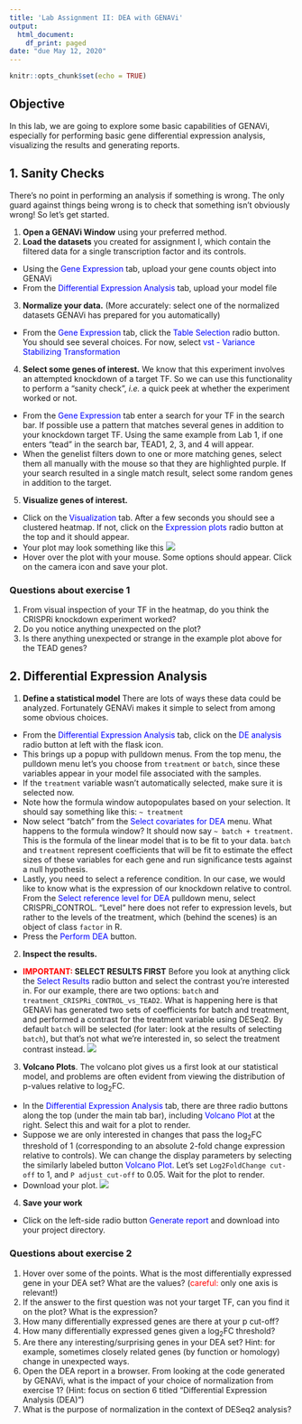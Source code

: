 ```yaml
---
title: 'Lab Assignment II: DEA with GENAVi'
output: 
  html_document:
    df_print: paged
date: "due May 12, 2020"
---
```


```r
knitr::opts_chunk$set(echo = TRUE)
```

## Objective

In this lab, we are going to explore some basic capabilities of GENAVi, especially for performing basic gene differential expression analysis, visualizing the results and generating reports.

## 1. Sanity Checks

There's no point in performing an analysis if something is wrong. The only guard against things being wrong is to check that something isn't obviously wrong! So let's get started.

1. **Open a GENAVi Window** using your preferred method.
2. **Load the datasets** you created for assignment I, which contain the filtered data for a single transcription factor and its controls.
* Using the <span style="color:blue">Gene Expression</span> tab, upload your gene counts object into GENAVi
* From the <span style="color:blue">Differential Expression Analysis</span> tab, upload your model file
3. **Normalize your data.** (More accurately: select one of the normalized datasets GENAVi has prepared for you automatically)
* From the <span style="color:blue">Gene Expression</span> tab, click the <span style="color:blue">Table Selection</span> radio button. You should see several choices. For now, select <span style="color:blue">vst - Variance Stabilizing Transformation</span>
4. **Select some genes of interest.** We know that this experiment involves an attempted knockdown of a target TF. So we can use this functionality to perform a "sanity check", _i.e._ a quick peek at whether the experiment worked or not.
* From the <span style="color:blue">Gene Expression</span> tab enter a search for your TF in the search bar. If possible use a pattern that matches several genes in addition to your knockdown target TF. Using the same example from Lab 1, if one enters "tead" in the search bar, TEAD1, 2, 3, and 4 will appear.
* When the genelist filters down to one or more matching genes, select them all manually with the mouse so that they are highlighted purple. If your search  resulted in a single match result, select some random genes in addition to the target.
5. **Visualize genes of interest.**
* Click on the <span style="color:blue">Visualization</span> tab. After a few seconds you should see a clustered heatmap. If not, click on the <span style="color:blue">Expression plots</span> radio button at the top and it should appear.
* Your plot may look something like this
![](expression_heatmap1.png)
* Hover over the plot with your mouse. Some options should appear. Click on the camera icon and save your plot.

### Questions about exercise 1

1. From visual inspection of your TF in the heatmap, do you think the CRISPRi knockdown experiment worked?
2. Do you notice anything unexpected on the plot?
3. Is there anything unexpected or strange in the example plot above for the TEAD genes?

## 2. Differential Expression Analysis

1. **Define a statistical model** There are lots of ways these data could be analyzed. Fortunately GENAVi makes it simple to select from among some obvious choices.
* From the <span style="color:blue">Differential Expression Analysis</span> tab, click on the <span style="color:blue">DE analysis</span> radio button at left with the flask icon.
* This brings up a popup with pulldown menus. From the top menu, the pulldown menu let's you choose from `treatment` or `batch`, since these variables appear in your model file associated with the samples.
* If the `treatment` variable wasn't automatically selected, make sure it is selected now.
* Note how the formula window autopopulates based on your selection. It should say something like this: `~ treatment       `
* Now select "batch" from the <span style="color:blue">Select covariates for DEA</span> menu. What happens to the formula window? It should now say `~ batch + treatment`. This is the formula of the linear model that is to be fit to your data. `batch` and `treatment` represent coefficients that will be fit to estimate the effect sizes of these variables for each gene and run significance tests against a null hypothesis.
* Lastly, you need to select a reference condition. In our case, we would like to know what is the expression of our knockdown relative to control. From the <span style="color:blue">Select reference level for DEA</span> pulldown menu, select CRISPRi_CONTROL. "Level" here does not refer to expression levels, but rather to the levels of the treatment, which (behind the scenes) is an object of class `factor` in R.
* Press the <span style="color:blue">Perform DEA</span> button.
2. **Inspect the results.**
* **<span style="color:red">IMPORTANT:</span> SELECT RESULTS FIRST** Before you look at anything click the <span style="color:blue">Select Results</span> radio button and select the contrast you're interested in. For our example, there are two options: `batch` and `treatment_CRISPRi_CONTROL_vs_TEAD2`. What is happening here is that GENAVi has generated two sets of coefficients for batch and treatment, and performed a contrast for the treatment variable using DESeq2. By default `batch` will be selected (for later: look at the results of selecting `batch`), but that's not what we're interested in, so select the treatment contrast instead.
![](DEA_result1.png)
3. **Volcano Plots**. The volcano plot gives us a first look at our statistical model, and problems are often evident from viewing the distribution of p-values relative to log<sub>2</sub>FC.
* In the <span style="color:blue">Differential Expression Analysis</span> tab, there are three radio buttons along the top (under the main tab bar), including <span style="color:blue">Volcano Plot</span> at the right. Select this and wait for a plot to render.
* Suppose we are only interested in changes that pass the log<sub>2</sub>FC threshold of 1 (corresponding to an absolute 2-fold change expression relative to controls). We can change the display parameters by selecting the similarly labeled button <span style="color:blue">Volcano Plot</span>. Let's set `Log2FoldChange cut-off` to 1, and `P adjust cut-off` to 0.05. Wait for the plot to render.
* Download your plot.
![](volcano1.png)
4. **Save your work**
* Click on the left-side radio button <span style="color:blue">Generate report</span> and download into your project directory.

### Questions about exercise 2

1. Hover over some of the points. What is the most differentially expressed gene in your DEA set? What are the values? (<span style="color:red">careful:</span> only one axis is relevant!)
2. If the answer to the first question was not your target TF, can you find it on the plot? What is the expression?
3. How many differentially expressed genes are there at your p cut-off?
4. How many differentially expressed genes given a log<sub>2</sub>FC threshold?
5. Are there any interesting/surprising genes in your DEA set? Hint: for example, sometimes closely related genes (by function or homology) change in unexpected ways.
6. Open the DEA report in a browser. From looking at the code generated by GENAVi, what is the impact of your choice of normalization from exercise 1? (Hint: focus on section 6 titled "Differential Expression Analysis (DEA)")
7. What is the purpose of normalization in the context of DESeq2 analysis?